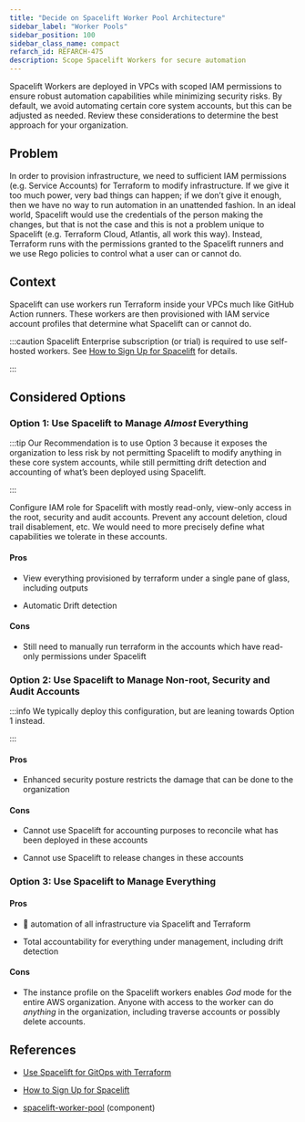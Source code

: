 ```yaml
---
title: "Decide on Spacelift Worker Pool Architecture"
sidebar_label: "Worker Pools"
sidebar_position: 100
sidebar_class_name: compact
refarch_id: REFARCH-475
description: Scope Spacelift Workers for secure automation
---
```


<Intro>
  Spacelift Workers are deployed in VPCs with scoped IAM permissions to ensure robust automation capabilities while minimizing security risks. By default, we avoid automating certain core system accounts, but this can be adjusted as needed. Review these considerations to determine the best approach for your organization.
</Intro>

## Problem

In order to provision infrastructure, we need to sufficient IAM permissions (e.g. Service Accounts) for Terraform to modify infrastructure. If we give it too much power, very bad things can happen; if we don’t give it enough, then we have no way to run automation in an unattended fashion. In an ideal world, Spacelift would use the credentials of the person making the changes, but that is not the case and this is not a problem unique to Spacelift (e.g. Terraform Cloud, Atlantis, all work this way). Instead, Terraform runs with the permissions granted to the Spacelift runners and we use Rego policies to control what a user can or cannot do.

## Context

Spacelift can use workers run Terraform inside your VPCs much like GitHub Action runners. These workers are then provisioned with IAM service account profiles that determine what Spacelift can or cannot do.

:::caution
Spacelift Enterprise subscription (or trial) is required to use self-hosted workers. See [How to Sign Up for Spacelift](/layers/spacelift) for details.

:::

## Considered Options

### **Option 1:** Use Spacelift to Manage _Almost_ Everything

:::tip
Our Recommendation is to use Option 3 because it exposes the organization to less risk by not permitting Spacelift to modify anything in these core system accounts, while still permitting drift detection and accounting of what’s been deployed using Spacelift.

:::

Configure IAM role for Spacelift with mostly read-only, view-only access in the root, security and audit accounts. Prevent any account deletion, cloud trail disablement, etc. We would need to more precisely define what capabilities we tolerate in these accounts.

#### Pros

- View everything provisioned by terraform under a single pane of glass, including outputs

- Automatic Drift detection

#### Cons

- Still need to manually run terraform in the accounts which have read-only permissions under Spacelift

### **Option 2:** Use Spacelift to Manage Non-root, Security and Audit Accounts

:::info
We typically deploy this configuration, but are leaning towards Option 1 instead.

:::

#### Pros

- Enhanced security posture restricts the damage that can be done to the organization

#### Cons

- Cannot use Spacelift for accounting purposes to reconcile what has been deployed in these accounts

- Cannot use Spacelift to release changes in these accounts

### **Option 3:** Use Spacelift to Manage Everything

#### Pros

- 💯 automation of all infrastructure via Spacelift and Terraform

- Total accountability for everything under management, including drift detection

#### Cons

- The instance profile on the Spacelift workers enables _God_ mode for the entire AWS organization. Anyone with access to the worker can do _anything_ in the organization, including traverse accounts or possibly delete accounts.

## References

- [Use Spacelift for GitOps with Terraform](/resources/adrs/adopted/use-spacelift-for-gitops-with-terraform)

- [How to Sign Up for Spacelift](/layers/spacelift)

- [spacelift-worker-pool](/components/library/aws/spacelift/worker-pool/) (component)



